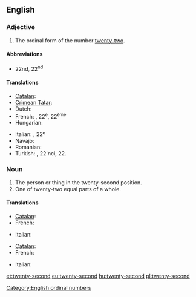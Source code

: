 ==English==

===Adjective===
{{en-adj|-}}

# The ordinal form of the number [[twenty-two]].

====Abbreviations====
* 22nd, 22<sup>nd</sup>

====Translations====
{{trans-top|the ordinal form of the number twenty-two}}
* [[Catalan]]: {{t+|ca|vint-i-dosè}}
* [[Crimean Tatar]]: {{tø|crh|yigirmi ekinci}}
* Dutch: {{t+|nl|tweeëntwintigde}}
* French: {{t|fr|vingt-deuxième}}, 22<sup>e</sup>, 22<sup>ème</sup>
* Hungarian: {{t+|hu|huszonkettedik}}
{{trans-mid}}
* Italian: {{t|it|ventiduesimo}}, 22º
* Navajo: {{tø|nv|naadįįnaaki góneʼ}}
* Romanian: {{t|ro|douăzeci și doilea}}
* Turkish: {{t|tr|yirmi ikinci}}, 22'nci, 22.
{{trans-bottom}}

===Noun===
{{en-noun}}

# The person or thing in the twenty-second position.
# One of twenty-two equal parts of a whole.

====Translations====
{{trans-top|person or thing in the twenty-second position}}
* [[Catalan]]: {{t+|ca|vint-i-dosè|m}}
* French: {{t|fr|vingt-deuxième|m|f}}
{{trans-mid}}
* Italian: {{t|it|ventiduesimo|m}}
{{trans-bottom}}

{{trans-top|one of twenty-two equal parts of a whole}}
* [[Catalan]]: {{t+|ca|vint-i-dosè|m}}
* French: {{t|fr|vingt-deuxième|m}}
{{trans-mid}}
* Italian: {{t|it|ventiduesimo|m}}
{{trans-bottom}}

[[Category:English ordinal numbers]]

[[et:twenty-second]]
[[eu:twenty-second]]
[[hu:twenty-second]]
[[pl:twenty-second]]